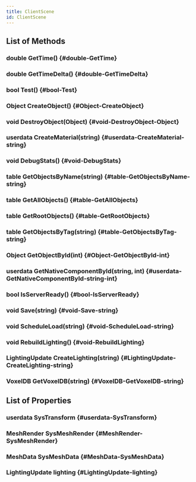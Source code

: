 ```yaml
---
title: ClientScene
id: ClientScene
---
```


## List of Methods

### double GetTime() {#double-GetTime}

### double GetTimeDelta() {#double-GetTimeDelta}

### bool Test() {#bool-Test}

### Object CreateObject() {#Object-CreateObject}

### void DestroyObject(Object) {#void-DestroyObject-Object}

### userdata CreateMaterial(string) {#userdata-CreateMaterial-string}

### void DebugStats() {#void-DebugStats}

### table GetObjectsByName(string) {#table-GetObjectsByName-string}

### table GetAllObjects() {#table-GetAllObjects}

### table GetRootObjects() {#table-GetRootObjects}

### table GetObjectsByTag(string) {#table-GetObjectsByTag-string}

### Object GetObjectById(int) {#Object-GetObjectById-int}

### userdata GetNativeComponentById(string, int) {#userdata-GetNativeComponentById-string-int}

### bool IsServerReady() {#bool-IsServerReady}

### void Save(string) {#void-Save-string}

### void ScheduleLoad(string) {#void-ScheduleLoad-string}

### void RebuildLighting() {#void-RebuildLighting}

### LightingUpdate CreateLighting(string) {#LightingUpdate-CreateLighting-string}

### VoxelDB GetVoxelDB(string) {#VoxelDB-GetVoxelDB-string}

## List of Properties

### userdata SysTransform {#userdata-SysTransform}

### MeshRender SysMeshRender {#MeshRender-SysMeshRender}

### MeshData SysMeshData {#MeshData-SysMeshData}

### LightingUpdate lighting {#LightingUpdate-lighting}

